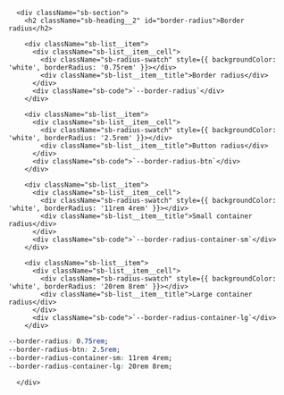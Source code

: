 
<Meta title="2. Styling principles / 2.4 Border Radius" />

      <div className="sb-section">
        <h2 className="sb-heading__2" id="border-radius">Border radius</h2>

        <div className="sb-list__item">
          <div className="sb-list__item__cell">
            <div className="sb-radius-swatch" style={{ backgroundColor: 'white', borderRadius: '0.75rem' }}></div>
            <div className="sb-list__item__title">Border radius</div>
          </div>
          <div className="sb-code">`--border-radius`</div>
        </div>

        <div className="sb-list__item">
          <div className="sb-list__item__cell">
            <div className="sb-radius-swatch" style={{ backgroundColor: 'white', borderRadius: '2.5rem' }}></div>
            <div className="sb-list__item__title">Button radius</div>
          </div>
          <div className="sb-code">`--border-radius-btn`</div>
        </div>

        <div className="sb-list__item">
          <div className="sb-list__item__cell">
            <div className="sb-radius-swatch" style={{ backgroundColor: 'white', borderRadius: '11rem 4rem' }}></div>
            <div className="sb-list__item__title">Small container radius</div>
          </div>
          <div className="sb-code">`--border-radius-container-sm`</div>
        </div>

        <div className="sb-list__item">
          <div className="sb-list__item__cell">
            <div className="sb-radius-swatch" style={{ backgroundColor: 'white', borderRadius: '20rem 8rem' }}></div>
            <div className="sb-list__item__title">Large container radius</div>
          </div>
          <div className="sb-code">`--border-radius-container-lg`</div>
        </div>

```css
--border-radius: 0.75rem;
--border-radius-btn: 2.5rem;
--border-radius-container-sm: 11rem 4rem;
--border-radius-container-lg: 20rem 8rem;
```

      </div>

